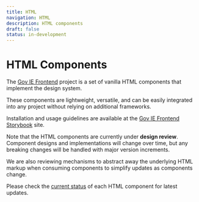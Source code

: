 ```yaml
---
title: HTML
navigation: HTML
description: HTML components
draft: false
status: in-development
---
```


# HTML Components

The [Gov IE Frontend](https://github.com/ogcio/ogcio-ds/) project is a set of vanilla HTML components that implement the design system.

These components are lightweight, versatile, and can be easily integrated into any project without relying on additional frameworks.

Installation and usage guidelines are available at the [Gov IE Frontend Storybook](https://storybook.design-system.ogcio.gov.ie/) site.

<Highlight>

Note that the HTML components are currently under **design review**. Component designs and implementations will change over time, but any breaking changes will be handled with major version increments.

We are also reviewing mechanisms to abstract away the underlying HTML markup when consuming components to simplify updates as components change.

Please check the [current status](/components/status/) of each HTML component for latest updates.

</Highlight>
